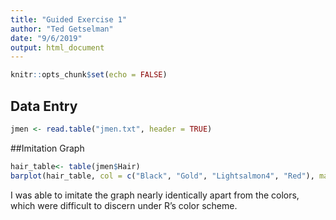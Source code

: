 ```yaml
---
title: "Guided Exercise 1"
author: "Ted Getselman"
date: "9/6/2019"
output: html_document
---
```


```r
knitr::opts_chunk$set(echo = FALSE)
```

## Data Entry

```r
jmen <- read.table("jmen.txt", header = TRUE)
```

##Imitation Graph

```r
hair_table<- table(jmen$Hair)
barplot(hair_table, col = c("Black", "Gold", "Lightsalmon4", "Red"), main= "Hair Color of Sampled JMen", xlab = "Hair Colors", ylab= "Number of Men", names.arg = c("Black", "Blond(e)", "Brown", "Red"))
```

I was able to imitate the graph nearly identically apart from the colors, which were difficult to discern under R's color scheme.